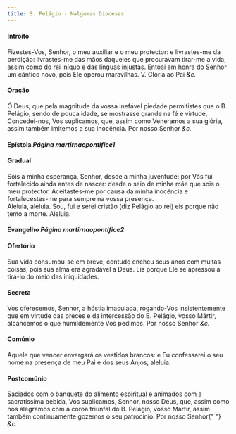 ```yaml
---
title: S. Pelágio - Nalgumas Dioceses
---
```


<h4 class="text-center">Intróito</h4>
<div class="container-fluid">
  <div class="row">
    <div class="col-6 dropcaps text-justify"></div>
    <div class="col-6 text-justify">
      Fizestes-Vos, Senhor, o meu auxiliar e o meu protector: e livrastes-me da
      perdição: livrastes-me das mãos daqueles que procuravam tirar-me a vida,
      assim como do rei iníquo e das línguas injustas. Entoai em honra do Senhor
      um cântico novo, pois Ele operou maravilhas.
      <em></em>
      V. Glória ao Pai <em>&c.</em>
    </div>
</div>

<h4 class="text-center">Oração</h4>
<div class="container-fluid">
  <div class="row">
    <div class="col-6 dropcaps text-justify"></div>
    <div class="col-6 dropcaps text-justify">
      Ó Deus, que pela magnitude da vossa inefável piedade permitistes que o B.
      Pelágio, sendo de pouca idade, se mostrasse grande na fé e virtude,
      Concedei-nos, Vos suplicamos, que, assim como Veneramos a sua glória,
      assim também imitemos a sua inocência. Por nosso Senhor <em>&c.</em>
    </div>
</div>

<h4 class="text-center">
  Epístola <em>Página martirnaopontifice1</em>
</h4>

<h4 class="text-center">Gradual</h4>
<div class="container-fluid">
  <div class="row">
    <div class="col-6 dropcaps text-justify"></div>
    <div class="col-6 dropcaps text-justify">
      Sois a minha esperança, Senhor, desde a minha juventude: por Vós fui
      fortalecido ainda antes de nascer: desde o seio de minha mãe que sois o
      meu protector. Aceitastes-me por causa da minha inocência e
      fortalecestes-me para sempre na vossa presença.
    </div>
    <div class="col-6 text-justify"></div>
    <div class="col-6 text-justify">
      Aleluia, aleluia. Sou, fui e serei cristão (diz Pelágio ao rei) eis porque
      não temo a morte. Aleluia.
    </div>
</div>

<h4 class="text-center">
  Evangelho <em>Página martirnaopontifice2</em>
</h4>

<h4 class="text-center">Ofertório</h4>
<div class="container-fluid">
  <div class="row">
    <div class="col-6 dropcaps text-justify"></div>
    <div class="col-6 dropcaps text-justify">
      Sua vida consumou-se em breve; contudo encheu seus anos com muitas coisas,
      pois sua alma era agradável a Deus. Eis porque Ele se apressou a tirá-lo
      do meio das iniquidades.
    </div>
</div>

<h4 class="text-center">Secreta</h4>
<div class="container-fluid">
  <div class="row">
    <div class="col-6 dropcaps text-justify"></div>
    <div class="col-6 dropcaps text-justify">
      Vos oferecemos, Senhor, a hóstia imaculada, rogando-Vos insistentemente
      que em virtude das preces e da intercessão do B. Pelágio, vosso Mártir,
      alcancemos o que humildemente Vos pedimos. Por nosso Senhor <em>&c.</em>
    </div>
</div>

<h4 class="text-center">Comúnio</h4>
<div class="container-fluid">
  <div class="row">
    <div class="col-6 dropcaps text-justify"></div>
    <div class="col-6 dropcaps text-justify">
      Aquele que vencer envergará os vestidos brancos: e Eu confessarei o seu
      nome na presença de meu Pai e dos seus Anjos, aleluia.
    </div>
</div>

<h4 class="text-center">Postcomúnio</h4>
<div class="container-fluid">
  <div class="row">
    <div class="col-6 dropcaps text-justify"></div>
    <div class="col-6 dropcaps text-justify">
      Saciados com o banquete do alimento espiritual e animados com a
      sacratíssima bebida, Vos suplicamos, Senhor, nosso Deus, que, assim como
      nos alegramos com a coroa triunfal do B. Pelágio, vosso Mártir, assim
      também continuamente gozemos o seu patrocínio. Por nosso Senhor{" "}
      <em>&c.</em>
    </div>
</div>
